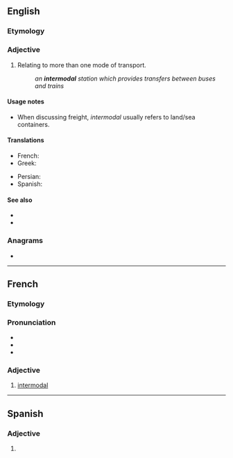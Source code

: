 ==English==
{{wikipedia}}

===Etymology===
{{prefix|en|inter|modal}}

===Adjective===
{{en-adj|-}}

# Relating to more than one mode of transport.
#: ''an '''intermodal''' station which provides transfers between buses and trains''

====Usage notes====
* When discussing freight, ''intermodal'' usually refers to land/sea containers.

====Translations====
{{trans-top|Relating to more than one mode of transport}}
* French: {{t+|fr|intermodal|f}}
* Greek: {{t+|el|διατροπικός}}
{{trans-mid}}
* Persian: {{t+|fa|ایستگاه‌های چندگانه}}
* Spanish: {{t|es|intermodal}}
{{trans-bottom}}

====See also====
* {{l|en|balanced transportation}}
* {{l|en|intermodalism}}

===Anagrams===
* {{anagrams|en|a=adeilmnort|intramodel|mildronate|tremolandi}}

----

==French==

===Etymology===
{{prefix|fr|inter|modal}}

===Pronunciation===
* {{fr-IPA}}
* {{audio|Fr-intermodal.ogg|Audio|lang=fr}}
* {{audio|Fr-BE-BW--intermodal.ogg|Audio (Belgium)|lang=fr}}

===Adjective===
{{fr-adj}}

# [[#English|intermodal]]

----

==Spanish==

===Adjective===
{{es-adj|pl=intermodales}}

# {{l|en|intermodal}}